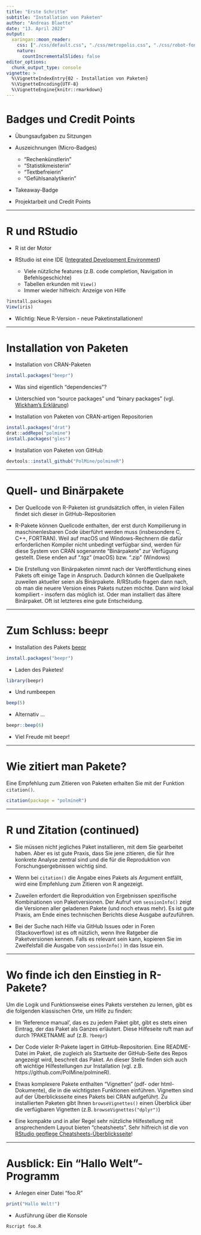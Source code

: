```yaml
---
title: "Erste Schritte"
subtitle: "Installation von Paketen"
author: "Andreas Blaette"
date: "13. April 2023"
output: 
  xaringan::moon_reader:
    css: ["./css/default.css", "./css/metropolis.css", "./css/robot-fonts.css", './css/polminify.css']
    nature:
      countIncrementalSlides: false
editor_options:
  chunk_output_type: console
vignette: >
  %\VignetteIndexEntry{02 - Installation von Paketen}
  %\VignetteEncoding{UTF-8}
  %\VignetteEngine{knitr::rmarkdown}  
---
```


# Badges und Credit Points

- Übungsaufgaben zu Sitzungen

- Auszeichnungen (Micro-Badges)
  - "Rechenkünstlerin"
  - "Statistikmeisterin"
  - "Textbefreierin"
  - "Gefühlsanalytikerin"

- Takeaway-Badge

- Projektarbeit und Credit Points

---

# R und RStudio

- R ist der Motor 

- RStudio ist eine IDE ([Integrated Development Environment](https://de.wikipedia.org/wiki/Integrierte_Entwicklungsumgebung))
  - Viele nützliche features (z.B. code completion, Navigation in Befehlsgeschichte)
  - Tabellen erkunden mit `View()`
  - Immer wieder hilfreich: Anzeige von Hilfe
  
```r
?install.packages
View(iris)
```

- Wichtig: Neue R-Version - neue Paketinstallationen!


---


# Installation von Paketen

- Installation von CRAN-Paketen

```r
install.packages("beepr")
```

- Was sind eigentlich "dependencies"?

- Unterschied von "source packages" und "binary packages" (vgl. [Wickham's Erklärung](https://r-pkgs.org/package-structure-state.html))

- Installation von Paketen von CRAN-artigen Repositorien

```r
install.packages("drat")
drat::addRepo("polmine")
install.packages("gles")
```

- Installation von Paketen von GitHub

```r
devtools::install_github("PolMine/polmineR")
```

---

# Quell- und Binärpakete

- Der Quellcode von R-Paketen ist grundsätzlich offen, in vielen Fällen findet sich dieser in GitHub-Repositorien

- R-Pakete können Quellcode enthalten, der erst durch Kompilierung in maschinenlesbaren Code überführt werden muss (insbesondere C, C++, FORTRAN). Weil auf macOS und Windows-Rechnern die dafür erforderlichen Kompiler nicht unbedingt verfügbar sind, werden für diese System von CRAN sogenannte "Binärpakete" zur Verfügung gestellt. Diese enden auf ".tgz" (macOS) bzw. ".zip" (Windows)

- Die Erstellung von Binärpaketen nimmt nach der Veröffentlichung eines Pakets oft einige Tage in Anspruch. Dadurch können die Quellpakete zuweilen aktueller seien als Binärpakete. R/RStudio fragen dann nach, ob man die neuere Version eines Pakets nutzen möchte. Dann wird lokal kompiliert - insofern das möglich ist. Oder man installiert das ältere Binärpaket. Oft ist letzteres eine gute Entscheidung.

---

# Zum Schluss: beepr

- Installation des Pakets [beepr](https://cran.r-project.org/package=beepr)

```r
install.packages("beepr")
```

- Laden des Paketes!

```r
library(beepr)
```

- Und rumbeepen

```r
beep(5)
```

- Alternativ ...

```r
beepr::beep(6)
```

- Viel Freude mit beepr!

---

# Wie zitiert man Pakete?

Eine Empfehlung zum Zitieren von Paketen erhalten Sie mit der Funktion `citation()`. 

```r
citation(package = "polmineR")
```

---

# R und Zitation (continued)

- Sie müssen nicht jegliches Paket installieren, mit dem Sie gearbeitet haben. Aber es ist gute Praxis, dass Sie jene zitieren, die für Ihre konkrete Analyse zentral sind und die für die Reproduktion von Forschungsergebnissen wichtig sind. 

- Wenn bei `citation()` die Angabe eines Pakets als Argument entfällt, wird eine Empfehlung zum Zitieren von R angezeigt.

- Zuweilen erfordert die Reproduktion von Ergebnissen spezifische Kombinationen von Paketversionen. Der Aufruf von `sessionInfo()` zeigt die Versionen aller geladenen Pakete (und noch etwas mehr). Es ist gute Praxis, am Ende eines technischen Berichts diese Ausgabe aufzuführen.

- Bei der Suche nach Hilfe via GitHub Issues oder in Foren (Stackoverflow) ist es oft nützlich, wenn Ihre Ratgeber die Paketversionen kennen. Falls es relevant sein kann, kopieren Sie im Zweifelsfall die Ausgabe von `sessionInfo()` in das Issue ein.

---

# Wo finde ich den Einstieg in R-Pakete?

Um die Logik und Funktionsweise eines Pakets verstehen zu lernen, gibt es die folgenden klassischen Orte, um Hilfe zu finden:

- Im 'Reference manual', das es zu jedem Paket gibt, gibt es stets einen Eintrag, der das Paket als Ganzes erläutert. Diese Hilfeseite ruft man auf durch ?PAKETNAME auf (z.B. `?beepr`)

- Der Code vieler R-Pakete lagert in GitHub-Repositorien. Eine README-Datei im Paket, die zugleich als Startseite der GitHub-Seite des Repos angezeigt wird, beschreit das Paket. An dieser Stelle finden sich auch oft wichtige Hilfestellungen zur Installation (vgl. z.B. https://github.com/PolMine/polmineR).

- Etwas komplexere Pakete enthalten "Vignetten" (pdf- oder html-Dokumente), die in die wichtigsten Funktionen einführen. Vignetten sind auf der Überblicksseite eines Pakets bei CRAN aufgeführt. Zu installierten Paketen gibt Ihnen `browseVignettes()` einen Überblick über die verfügbaren Vignetten (z.B. `browseVignettes("dplyr")`)

- Eine kompakte und in aller Regel sehr nützliche Hilfestellung mit ansprechendem Layout bieten "cheatsheets". Sehr hilfreich ist die von [RStudio gepflege Cheatsheets-Überblicksseite](https://www.rstudio.com/resources/cheatsheets/)!

---

# Ausblick: Ein "Hallo Welt"-Programm

- Anlegen einer Datei "foo.R"

```r
print("Hallo Welt!")
```

- Ausführung über die Konsole

```r
Rscript foo.R
```

